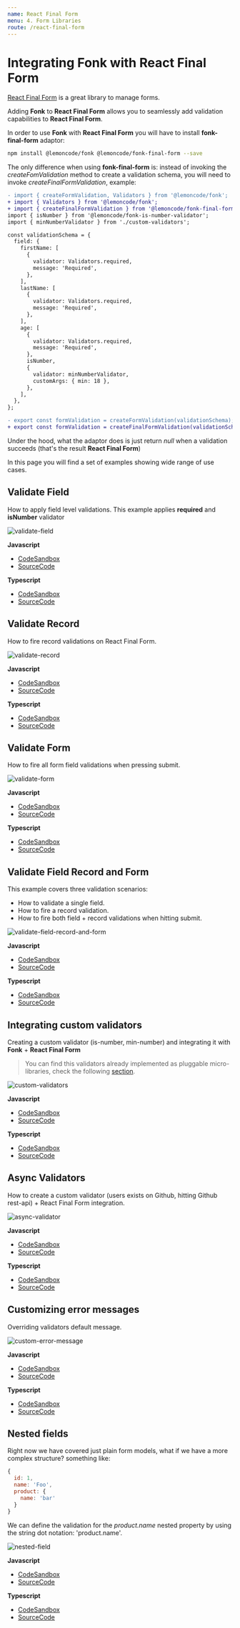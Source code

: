 ```yaml
---
name: React Final Form
menu: 4. Form Libraries
route: /react-final-form
---
```


# Integrating Fonk with React Final Form

[React Final Form](https://github.com/final-form/react-final-form) is a great library to manage forms.

Adding **Fonk** to **React Final Form** allows you to seamlessly add validation capabilities to **React Final Form**.

In order to use **Fonk** with **React Final Form** you will have to install **fonk-final-form** adaptor:

```bash
npm install @lemoncode/fonk @lemoncode/fonk-final-form --save
```

The only difference when using **fonk-final-form** is: instead of invoking the _createFomValidation_ method
to create a validation schema, you will need to invoke _createFinalFormValidation_, example:

```diff
- import { createFormValidation, Validators } from '@lemoncode/fonk';
+ import { Validators } from '@lemoncode/fonk';
+ import { createFinalFormValidation } from '@lemoncode/fonk-final-form';
import { isNumber } from '@lemoncode/fonk-is-number-validator';
import { minNumberValidator } from './custom-validators';

const validationSchema = {
  field: {
    firstName: [
      {
        validator: Validators.required,
        message: 'Required',
      },
    ],
    lastName: [
      {
        validator: Validators.required,
        message: 'Required',
      },
    ],
    age: [
      {
        validator: Validators.required,
        message: 'Required',
      },
      isNumber,
      {
        validator: minNumberValidator,
        customArgs: { min: 18 },
      },
    ],
  },
};

- export const formValidation = createFormValidation(validationSchema);
+ export const formValidation = createFinalFormValidation(validationSchema);
```

Under the hood, what the adaptor does is just return _null_ when a validation succeeds (that's the result
**React Final Form**)

In this page you will find a set of examples showing wide range of use cases.

## Validate Field

How to apply field level validations. This example applies **required** and **isNumber** validator

![validate-field](../gifs/react-final-form/validate-field.gif)

**Javascript**

- [CodeSandbox](https://codesandbox.io/s/github/lemoncode/fonk/tree/master/examples/react-final-form/js/validate-field)
- [SourceCode](https://github.com/Lemoncode/fonk/tree/master/examples/react-final-form/js/validate-field)

**Typescript**

- [CodeSandbox](https://codesandbox.io/s/github/lemoncode/fonk/tree/master/examples/react-final-form/ts/validate-field)
- [SourceCode](https://github.com/Lemoncode/fonk/tree/master/examples/react-final-form/ts/validate-field)

## Validate Record

How to fire record validations on React Final Form.

![validate-record](../gifs/react-final-form/validate-record.gif)

**Javascript**

- [CodeSandbox](https://codesandbox.io/s/github/lemoncode/fonk/tree/master/examples/react-final-form/js/validate-record)
- [SourceCode](https://github.com/Lemoncode/fonk/tree/master/examples/react-final-form/js/validate-record)

**Typescript**

- [CodeSandbox](https://codesandbox.io/s/github/lemoncode/fonk/tree/master/examples/react-final-form/ts/validate-record)
- [SourceCode](https://github.com/Lemoncode/fonk/tree/master/examples/react-final-form/ts/validate-record)

## Validate Form

How to fire all form field validations when pressing submit.

![validate-form](../gifs/react-final-form/validate-form.gif)

**Javascript**

- [CodeSandbox](https://codesandbox.io/s/github/lemoncode/fonk/tree/master/examples/react-final-form/js/validate-form)
- [SourceCode](https://github.com/Lemoncode/fonk/tree/master/examples/react-final-form/js/validate-form)

**Typescript**

- [CodeSandbox](https://codesandbox.io/s/github/lemoncode/fonk/tree/master/examples/react-final-form/ts/validate-form)
- [SourceCode](https://github.com/Lemoncode/fonk/tree/master/examples/react-final-form/ts/validate-form)

## Validate Field Record and Form

This example covers three validation scenarios:

- How to validate a single field.
- How to fire a record validation.
- How to fire both field + record validations when hitting submit.

![validate-field-record-and-form](../gifs/react-final-form/validate-field-record-and-form.gif)

**Javascript**

- [CodeSandbox](https://codesandbox.io/s/github/lemoncode/fonk/tree/master/examples/react-final-form/js/validate-field-record-and-form)
- [SourceCode](https://github.com/Lemoncode/fonk/tree/master/examples/react-final-form/js/validate-field-record-and-form)

**Typescript**

- [CodeSandbox](https://codesandbox.io/s/github/lemoncode/fonk/tree/master/examples/react-final-form/ts/validate-field-record-and-form)
- [SourceCode](https://github.com/Lemoncode/fonk/tree/master/examples/react-final-form/ts/validate-field-record-and-form)

## Integrating custom validators

Creating a custom validator (is-number, min-number) and integrating it with **Fonk** + **React Final Form**

> You can find this validators already implemented as pluggable micro-libraries, check the following [section](/validators/third-party-validators).

![custom-validators](../gifs/react-final-form/custom-validators.gif)

**Javascript**

- [CodeSandbox](https://codesandbox.io/s/github/lemoncode/fonk/tree/master/examples/react-final-form/js/custom-validators)
- [SourceCode](https://github.com/Lemoncode/fonk/tree/master/examples/react-final-form/js/custom-validators)

**Typescript**

- [CodeSandbox](https://codesandbox.io/s/github/lemoncode/fonk/tree/master/examples/react-final-form/ts/custom-validators)
- [SourceCode](https://github.com/Lemoncode/fonk/tree/master/examples/react-final-form/ts/custom-validators)

## Async Validators

How to create a custom validator (users exists on Github, hitting Github rest-api) + React Final Form integration.

![async-validator](../gifs/react-final-form/async-validator.gif)

**Javascript**

- [CodeSandbox](https://codesandbox.io/s/github/lemoncode/fonk/tree/master/examples/react-final-form/js/async-validator)
- [SourceCode](https://github.com/Lemoncode/fonk/tree/master/examples/react-final-form/js/async-validator)

**Typescript**

- [CodeSandbox](https://codesandbox.io/s/github/lemoncode/fonk/tree/master/examples/react-final-form/ts/async-validator)
- [SourceCode](https://github.com/Lemoncode/fonk/tree/master/examples/react-final-form/ts/async-validator)

## Customizing error messages

Overriding validators default message.

![custom-error-message](../gifs/react-final-form/custom-error-message.gif)

**Javascript**

- [CodeSandbox](https://codesandbox.io/s/github/lemoncode/fonk/tree/master/examples/react-final-form/js/custom-error-message)
- [SourceCode](https://github.com/Lemoncode/fonk/tree/master/examples/react-final-form/js/custom-error-message)

**Typescript**

- [CodeSandbox](https://codesandbox.io/s/github/lemoncode/fonk/tree/master/examples/react-final-form/ts/custom-error-message)
- [SourceCode](https://github.com/Lemoncode/fonk/tree/master/examples/react-final-form/js/custom-error-message)

## Nested fields

Right now we have covered just plain form models, what if we have a more complex structure? something like:

```javascript
{
  id: 1,
  name: 'Foo',
  product: {
    name: 'bar'
  }
}
```

We can define the validation for the _product.name_ nested property by using the string dot notation: 'product.name'.

![nested-field](../gifs/react-final-form/nested-field.gif)

**Javascript**

- [CodeSandbox](https://codesandbox.io/s/github/lemoncode/fonk/tree/master/examples/react-final-form/js/nested-field)
- [SourceCode](https://github.com/Lemoncode/fonk/tree/master/examples/react-final-form/js/nested-field)

**Typescript**

- [CodeSandbox](https://codesandbox.io/s/github/lemoncode/fonk/tree/master/examples/react-final-form/ts/nested-field)
- [SourceCode](https://github.com/Lemoncode/fonk/tree/master/examples/react-final-form/ts/nested-field)
